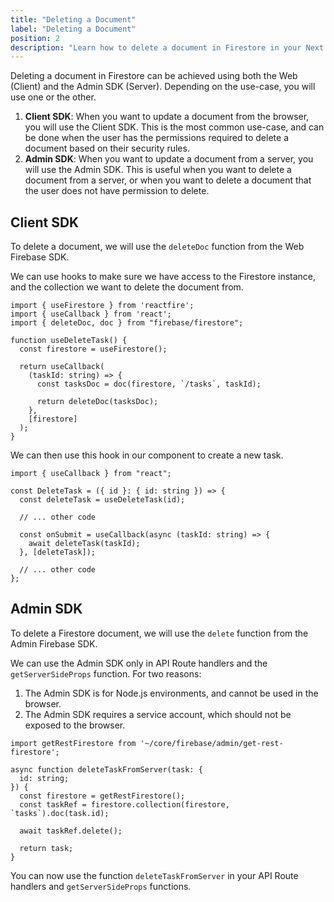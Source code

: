 ```yaml
---
title: "Deleting a Document"
label: "Deleting a Document"
position: 2
description: "Learn how to delete a document in Firestore in your Next.js Firebase app"
---
```


Deleting a document in Firestore can be achieved using both the Web (Client) and the Admin SDK (Server). Depending on the use-case, you will use one or the other.

1. **Client SDK**: When you want to update a document from the browser, you will use the Client SDK. This is the most common use-case, and can be done when the user has the permissions required to delete a document based on their security rules.
2. **Admin SDK**: When you want to update a document from a server, you will use the Admin SDK. This is useful when you want to delete a document from a server, or when you want to delete a document that the user does not have permission to delete.

## Client SDK

To delete a document, we will use the `deleteDoc` function from the Web Firebase SDK.

We can use hooks to make sure we have access to the Firestore instance, and the collection we want to delete the document from.

```tsx
import { useFirestore } from 'reactfire';
import { useCallback } from 'react';
import { deleteDoc, doc } from "firebase/firestore";

function useDeleteTask() {
  const firestore = useFirestore();

  return useCallback(
    (taskId: string) => {
      const tasksDoc = doc(firestore, `/tasks`, taskId);

      return deleteDoc(tasksDoc);
    },
    [firestore]
  );
}
```

We can then use this hook in our component to create a new task.

```tsx
import { useCallback } from "react";

const DeleteTask = ({ id }: { id: string }) => {
  const deleteTask = useDeleteTask(id);

  // ... other code

  const onSubmit = useCallback(async (taskId: string) => {
    await deleteTask(taskId);
  }, [deleteTask]);

  // ... other code
};
```

## Admin SDK

To delete a Firestore document, we will use the `delete` function from the Admin Firebase SDK.

We can use the Admin SDK only in API Route handlers and the `getServerSideProps` function. For two reasons:

1. The Admin SDK is for Node.js environments, and cannot be used in the browser.
2. The Admin SDK requires a service account, which should not be exposed to the browser.

```tsx
import getRestFirestore from '~/core/firebase/admin/get-rest-firestore';

async function deleteTaskFromServer(task: {
  id: string;
}) {
  const firestore = getRestFirestore();
  const taskRef = firestore.collection(firestore, `tasks`).doc(task.id);

  await taskRef.delete();

  return task;
}
```

You can now use the function `deleteTaskFromServer` in your API Route handlers and `getServerSideProps` functions.